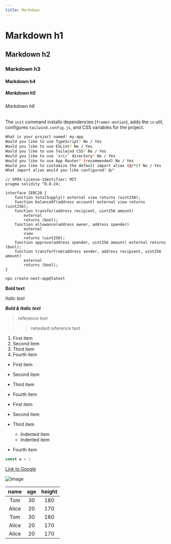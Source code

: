 ```yaml
---
title: Markdown
---
```


# Markdown h1

## Markdown h2

### Markdown h3

#### Markdown h4

##### Markdown h5

###### Markdown h6

The `init` command installs dependencies (`framer-motion`), adds the `cn` util, configures `tailwind.config.js`, and CSS variables for the project.

```bash showLineNumbers
What is your project named? my-app
Would you like to use TypeScript? No / Yes
Would you like to use ESLint? No / Yes
Would you like to use Tailwind CSS? No / Yes
Would you like to use `src/` directory? No / Yes
Would you like to use App Router? (recommended) No / Yes
Would you like to customize the default import alias (@/*)? No / Yes
What import alias would you like configured? @/*
```

```solidity title="IERC20.sol" showLineNumbers
// SPDX-License-Identifier: MIT
pragma solidity ^0.8.24;

interface IERC20 {
    function totalSupply() external view returns (uint256);
    function balanceOf(address account) external view returns (uint256);
    function transfer(address recipient, uint256 amount)
        external
        returns (bool);
    function allowance(address owner, address spender)
        external
        view
        returns (uint256);
    function approve(address spender, uint256 amount) external returns (bool);
    function transferFrom(address sender, address recipient, uint256 amount)
        external
        returns (bool);
}
```

```bash title="Terminal"
npx create-next-app@latest
```

**Bold text**

_Italic text_

**_Bold & Italic text_**

> reference text

> > netested reference text

1. First item
2. Second item
3. Third item
4. Fourth item

- First item
- Second item
- Third item
- Fourth item

- First item
- Second item
- Third item
  - Indented item
  - Indented item
- Fourth item

```ts showLineNumbers
const a = 1
```

[Link to Google](https://www.google.com)

![Image](https://www.google.com/images/branding/googlelogo/1x/googlelogo_color_272x92dp.png)

| name  | age | height |
| :---: | :-: | :----: |
|  Tom  | 30  |  180   |
| Alice | 20  |  170   |
|  Tom  | 30  |  180   |
| Alice | 20  |  170   |
| Alice | 20  |  170   |
